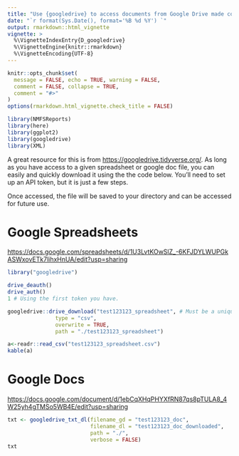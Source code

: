 ```yaml
---
title: "Use {googledrive} to access documents from Google Drive made collaboratively with coworkers"
date: "`r format(Sys.Date(), format='%B %d %Y') `"
output: rmarkdown::html_vignette
vignette: >
  %\VignetteIndexEntry{D_googledrive}
  %\VignetteEngine{knitr::rmarkdown}
  %\VignetteEncoding{UTF-8}
---
```

  
```r
knitr::opts_chunk$set(
  message = FALSE, echo = TRUE, warning = FALSE, 
  comment = FALSE, collapse = TRUE,
  comment = "#>"
)
options(rmarkdown.html_vignette.check_title = FALSE)
```

```r
library(NMFSReports)
library(here)
library(ggplot2)
library(googledrive)
library(XML)
```


A great resource for this is from [https://googledrive.tidyverse.org/](tidyverse). As long as you have access to a given spreadsheet or google doc file, you can easily and quickly download it using the the code below. You'll need to set up an API token, but it is just a few steps. 

Once accessed, the file will be saved to your directory and can be accessed for future use. 

# Google Spreadsheets

[https://docs.google.com/spreadsheets/d/1U3LvtKOwSlZ_-6KFJDYLWUPGkASWxovETk7lihxHnUA/edit?usp=sharing](Here is a test document to play with.) 

```r
library("googledrive")

drive_deauth()
drive_auth()
1 # Using the first token you have.

googledrive::drive_download("test123123_spreadsheet", # Must be a unique name
               type = "csv", 
               overwrite = TRUE, 
               path = "./test123123_spreadsheet")

a<-readr::read_csv("test123123_spreadsheet.csv")
kable(a)
```

# Google Docs

[https://docs.google.com/document/d/1ebCqXHqPHYXfRN87qs8pTULA8_4W25yh4gTMSo5WB4E/edit?usp=sharing](Here is a test document to play with.) 

```r
txt <- googledrive_txt_dl(filename_gd = "test123123_doc", 
                          filename_dl = "test123123_doc_downloaded", 
                          path = "./",
                          verbose = FALSE)
txt
```



